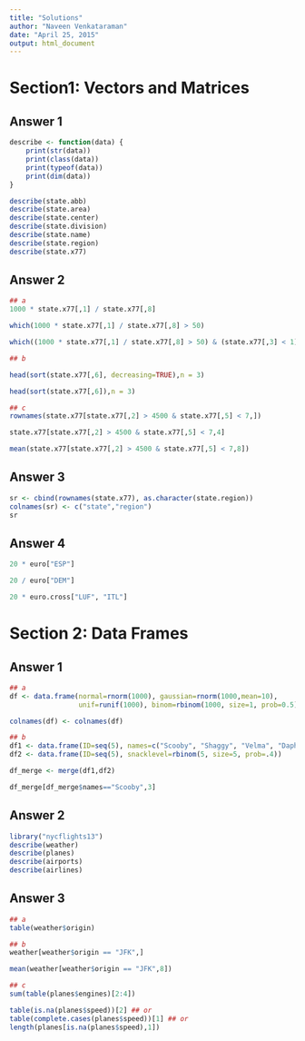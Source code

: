 ```yaml
---
title: "Solutions"
author: "Naveen Venkataraman"
date: "April 25, 2015"
output: html_document
---
```


# Section1: Vectors and Matrices

## Answer 1

```r

describe <- function(data) {
    print(str(data))
    print(class(data))
    print(typeof(data))
    print(dim(data))
}

describe(state.abb)
describe(state.area)
describe(state.center)
describe(state.division)
describe(state.name)
describe(state.region)
describe(state.x77)
```

## Answer 2

```r

## a
1000 * state.x77[,1] / state.x77[,8]

which(1000 * state.x77[,1] / state.x77[,8] > 50)

which((1000 * state.x77[,1] / state.x77[,8] > 50) & (state.x77[,3] < 1))

## b

head(sort(state.x77[,6], decreasing=TRUE),n = 3)

head(sort(state.x77[,6]),n = 3)

## c
rownames(state.x77[state.x77[,2] > 4500 & state.x77[,5] < 7,])

state.x77[state.x77[,2] > 4500 & state.x77[,5] < 7,4]

mean(state.x77[state.x77[,2] > 4500 & state.x77[,5] < 7,8])

```

## Answer 3

```r
sr <- cbind(rownames(state.x77), as.character(state.region))
colnames(sr) <- c("state","region")
sr
```

## Answer 4

```r
20 * euro["ESP"]

20 / euro["DEM"]

20 * euro.cross["LUF", "ITL"]
```

# Section 2: Data Frames

## Answer 1

```r
## a
df <- data.frame(normal=rnorm(1000), gaussian=rnorm(1000,mean=10),
                 unif=runif(1000), binom=rbinom(1000, size=1, prob=0.5))

colnames(df) <- colnames(df)

```

```r
## b
df1 <- data.frame(ID=seq(5), names=c("Scooby", "Shaggy", "Velma", "Daphne", "Fred"))
df2 <- data.frame(ID=seq(5), snacklevel=rbinom(5, size=5, prob=.4))

df_merge <- merge(df1,df2)

df_merge[df_merge$names=="Scooby",3]
```


## Answer 2

```r
library("nycflights13")
describe(weather)
describe(planes)
describe(airports)
describe(airlines)
```

## Answer 3

```r
## a
table(weather$origin)

## b
weather[weather$origin == "JFK",]

mean(weather[weather$origin == "JFK",8])

## c
sum(table(planes$engines)[2:4])

table(is.na(planes$speed))[2] ## or
table(complete.cases(planes$speed))[1] ## or
length(planes[is.na(planes$speed),1])

```
